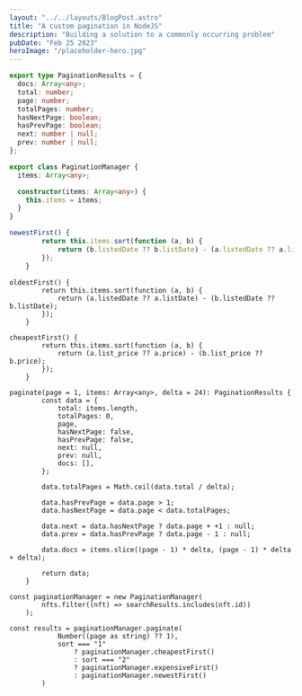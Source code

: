 ```yaml
---
layout: "../../layouts/BlogPost.astro"
title: "A custom pagination in NodeJS"
description: "Building a solution to a commonly occurring problem"
pubDate: "Feb 25 2023"
heroImage: "/placeholder-hero.jpg"
---
```


```ts
export type PaginationResults = {
  docs: Array<any>;
  total: number;
  page: number;
  totalPages: number;
  hasNextPage: boolean;
  hasPrevPage: boolean;
  next: number | null;
  prev: number | null;
};
```

```ts
export class PaginationManager {
  items: Array<any>;

  constructor(items: Array<any>) {
    this.items = items;
  }
}
```

```ts
newestFirst() {
		return this.items.sort(function (a, b) {
			return (b.listedDate ?? b.listDate) - (a.listedDate ?? a.listDate);
		});
	}
```

```
oldestFirst() {
		return this.items.sort(function (a, b) {
			return (a.listedDate ?? a.listDate) - (b.listedDate ?? b.listDate);
		});
	}
```

```
cheapestFirst() {
		return this.items.sort(function (a, b) {
			return (a.list_price ?? a.price) - (b.list_price ?? b.price);
		});
	}
```

```
paginate(page = 1, items: Array<any>, delta = 24): PaginationResults {
		const data = {
			total: items.length,
			totalPages: 0,
			page,
			hasNextPage: false,
			hasPrevPage: false,
			next: null,
			prev: null,
			docs: [],
		};

		data.totalPages = Math.ceil(data.total / delta);

		data.hasPrevPage = data.page > 1;
		data.hasNextPage = data.page < data.totalPages;

		data.next = data.hasNextPage ? data.page + +1 : null;
		data.prev = data.hasPrevPage ? data.page - 1 : null;

		data.docs = items.slice((page - 1) * delta, (page - 1) * delta + delta);

		return data;
	}
```

```
const paginationManager = new PaginationManager(
		nfts.filter((nft) => searchResults.includes(nft.id))
	);

const results = paginationManager.paginate(
			Number((page as string) ?? 1),
			sort === "1"
				? paginationManager.cheapestFirst()
				: sort === "2"
				? paginationManager.expensiveFirst()
				: paginationManager.newestFirst()
		)
```
